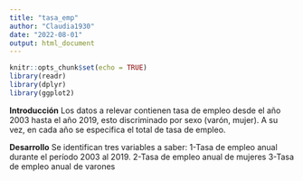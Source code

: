 ```yaml
---
title: "tasa_emp"
author: "Claudia1930"
date: "2022-08-01"
output: html_document
---
```


```r
knitr::opts_chunk$set(echo = TRUE)
library(readr)
library(dplyr)
library(ggplot2)
```


**Introducción**
Los datos a relevar contienen tasa de empleo desde el año 2003 hasta el año 2019, esto discriminado por sexo (varón, mujer). A su vez, en cada año se especifica el total de tasa de empleo.

**Desarrollo**
Se identifican tres variables a saber: 1-Tasa de empleo anual durante el período 2003 al 2019. 2-Tasa de empleo anual de mujeres 3-Tasa de empleo anual de varones

